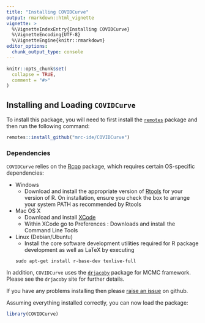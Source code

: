 ```yaml
---
title: "Installing COVIDCurve"
output: rmarkdown::html_vignette
vignette: >
  %\VignetteIndexEntry{Installing COVIDCurve}
  %\VignetteEncoding{UTF-8}
  %\VignetteEngine{knitr::rmarkdown}
editor_options: 
  chunk_output_type: console
---
```


```r
knitr::opts_chunk$set(
  collapse = TRUE,
  comment = "#>"
)
```


## Installing and Loading `COVIDCurve`
To install this package, you will need to first install the [`remotes`](https://cran.r-project.org/web/packages/remotes/index.html) package and then run the following command:   

```r
remotes::install_github("mrc-ide/COVIDCurve")
```

### Dependencies
`COVIDCurve` relies on the [Rcpp](https://cran.r-project.org/web/packages/Rcpp/index.html) package, which requires certain OS-specific dependencies: 

* Windows
    - Download and install the appropriate version of [Rtools](https://cran.rstudio.com/bin/windows/Rtools/) for your version of R. On installation, ensure you check the box to arrange your system PATH as recommended by Rtools
* Mac OS X
    - Download and install [XCode](http://itunes.apple.com/us/app/xcode/id497799835?mt=12)
    - Within XCode go to Preferences : Downloads and install the Command Line Tools
* Linux (Debian/Ubuntu)
    - Install the core software development utilities required for R package development as well as LaTeX by executing
    ```
    sudo apt-get install r-base-dev texlive-full
    ```

In addition, `COVIDCurve` uses the [`drjacoby`](https://github.com/mrc-ide/drjacoby) package for MCMC framework. Please see the `drjacoby` site for further details.

If you have any problems installing then please [raise an issue](https://github.com/mrc-ide/COVIDCurve/issues) on github.

Assuming everything installed correctly, you can now load the package:

```r
library(COVIDCurve)
```


